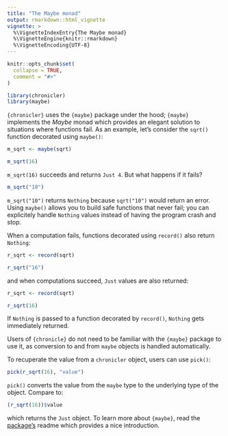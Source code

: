 ---
title: "The Maybe monad"
output: rmarkdown::html_vignette
vignette: >
  %\VignetteIndexEntry{The Maybe monad}
  %\VignetteEngine{knitr::rmarkdown}
  %\VignetteEncoding{UTF-8}
---

```{r, include = FALSE}
knitr::opts_chunk$set(
  collapse = TRUE,
  comment = "#>"
)
```

```{r setup}
library(chronicler)
library(maybe)
```

`{chronicler}` uses the `{maybe}` package under the hood; `{maybe}` implements the *Maybe* 
monad which provides an elegant solution to situations where functions fail. As an example,
let’s consider the `sqrt()` function decorated using `maybe()`:

```{r}
m_sqrt <- maybe(sqrt)

m_sqrt(16)
```

`m_sqrt(16)` succeeds and returns `Just 4`. But what happens if it fails?

```{r}
m_sqrt("10")
```

`m_sqrt("10")` returns `Nothing` because `sqrt("10")` would return an error. Using `maybe()` allows
you to build safe functions that never fail; you can explicitely handle `Nothing` values instead
of having the program crash and stop.

When a computation fails, functions decorated using `record()` also return `Nothing`:

```{r}
r_sqrt <- record(sqrt)

r_sqrt("16")
```

and when computations succeed, `Just` values are also returned:

```{r}
r_sqrt <- record(sqrt)

r_sqrt(16)
```

If `Nothing` is passed to a function decorated by `record()`, `Nothing` gets immediately returned.

Users of `{chronicle}` do not need to be familiar with the `{maybe}` package to use it, as conversion
to and from `maybe` objects is handled automatically.

To recuperate the value from a `chronicler` object, users can use `pick()`:

```{r}
pick(r_sqrt(16), "value")
```

`pick()` converts the value from the `maybe` type to the underlying type of the object. Compare
to:

```{r}
(r_sqrt(16))$value
```

which returns the `Just` object. To learn more about `{maybe}`, read the 
[package’s](https://armcn.github.io/maybe/) readme which provides a nice introduction.
